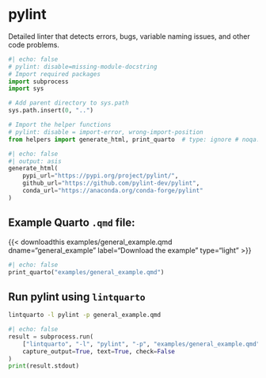 <hr style="height:0pt; visibility:hidden;" />

# pylint

Detailed linter that detects errors, bugs, variable naming issues, and other code problems.

```python
#| echo: false
# pylint: disable=missing-module-docstring
# Import required packages
import subprocess
import sys

# Add parent directory to sys.path
sys.path.insert(0, "..")

# Import the helper functions
# pylint: disable = import-error, wrong-import-position
from helpers import generate_html, print_quarto  # type: ignore # noqa: E402
```

```python
#| echo: false
#| output: asis
generate_html(
    pypi_url="https://pypi.org/project/pylint/",
    github_url="https://github.com/pylint-dev/pylint",
    conda_url="https://anaconda.org/conda-forge/pylint"
)
```

## Example Quarto `.qmd` file:

{{< downloadthis examples/general_example.qmd dname="general_example" label="Download the example" type="light" >}}

:::{.pale-grey}
```python
#| echo: false
print_quarto("examples/general_example.qmd")
```
:::

## Run pylint using `lintquarto`

```.bash
lintquarto -l pylint -p general_example.qmd
```

:::{.pale-green}
<style>
.cell-output-stdout code {
  word-break: break-word !important;
  white-space: pre-wrap !important;
}
</style>
```python
#| echo: false
result = subprocess.run(
    ["lintquarto", "-l", "pylint", "-p", "examples/general_example.qmd"],
    capture_output=True, text=True, check=False
)
print(result.stdout)
```
:::